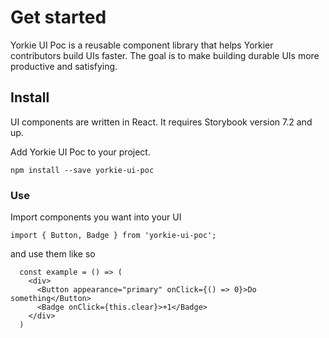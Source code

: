 
<Meta title="Introduction" />

# Get started

Yorkie UI Poc is a reusable component library that helps Yorkier contributors build UIs faster.
The goal is to make building durable UIs more productive and satisfying.

## Install

UI components are written in React. It requires Storybook version 7.2 and up.

Add Yorkie UI Poc to your project.

`npm install --save yorkie-ui-poc`

### **Use**

Import components you want into your UI

`import { Button, Badge } from 'yorkie-ui-poc';`

and use them like so

```
  const example = () => (
    <div>
      <Button appearance="primary" onClick={() => 0}>Do something</Button>
      <Badge onClick={this.clear}>+1</Badge>
    </div>
  )
```

<Overview />
